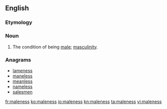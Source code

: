 ==English==

===Etymology===
{{suffix|male|ness|lang=en}}

===Noun===
{{en-noun|-}}

# The condition of being [[male]]; [[masculinity]].

===Anagrams===
* [[lameness#English|lameness]]
* [[maneless#English|maneless]]
* [[meanless#English|meanless]]
* [[nameless#English|nameless]]
* [[salesmen#English|salesmen]]

[[fr:maleness]]
[[ko:maleness]]
[[io:maleness]]
[[kn:maleness]]
[[ta:maleness]]
[[vi:maleness]]